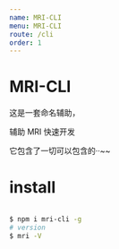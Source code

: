 ```yaml
---
name: MRI-CLI
menu: MRI-CLI
route: /cli
order: 1
---
```


# MRI-CLI

这是一套命名辅助，

辅助 MRI 快速开发

它包含了一切可以包含的··~~

# install 

``` bash

$ npm i mri-cli -g
# version
$ mri -V

```

